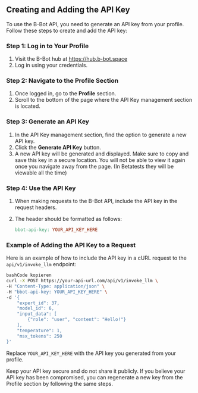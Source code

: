 ## Creating and Adding the API Key

To use the B-Bot API, you need to generate an API key from your profile. Follow these steps to create and add the API key:

### Step 1: Log in to Your Profile

1. Visit the B-Bot hub at https://hub.b-bot.space
2. Log in using your credentials.

### Step 2: Navigate to the Profile Section

1. Once logged in, go to the **Profile** section.
2. Scroll to the bottom of the page where the API Key management section is located.

### Step 3: Generate an API Key

1. In the API Key management section, find the option to generate a new API key.
2. Click the **Generate API Key** button.
3. A new API key will be generated and displayed. Make sure to copy and save this key in a secure location. You will not be able to view it again once you navigate away from the page. (In Betatests they will be viewable all the time)

### Step 4: Use the API Key

1. When making requests to the B-Bot API, include the API key in the request headers.
2. The header should be formatted as follows:

   ```makefile
   bbot-api-key: YOUR_API_KEY_HERE

   ```

### Example of Adding the API Key to a Request

Here is an example of how to include the API key in a cURL request to the `api/v1/invoke_llm` endpoint:

```bash
bashCode kopieren
curl -X POST https://your-api-url.com/api/v1/invoke_llm \
-H "Content-Type: application/json" \
-H "bbot-api-key: YOUR_API_KEY_HERE" \
-d '{
    "expert_id": 37,
    "model_id": 6,
    "input_data": [
        {"role": "user", "content": "Hello!"}
    ],
    "temperature": 1,
    "msx_tokens": 250
}'

```

Replace `YOUR_API_KEY_HERE` with the API key you generated from your profile.

<Note>Keep your API key secure and do not share it publicly.</Note>
<Note>
  If you believe your API key has been compromised, you can regenerate a new key
  from the Profile section by following the same steps.
</Note>
